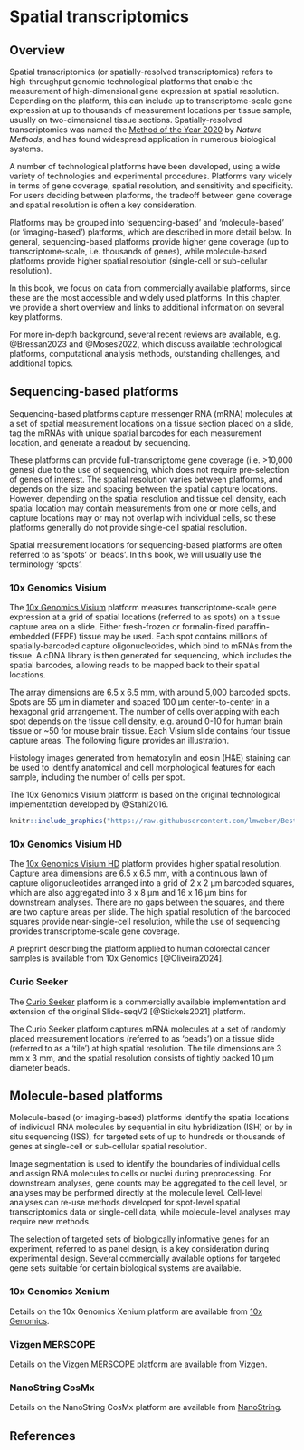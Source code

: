 # Spatial transcriptomics {#sec-spatial-transcriptomics}


## Overview

Spatial transcriptomics (or spatially-resolved transcriptomics) refers to high-throughput genomic technological platforms that enable the measurement of high-dimensional gene expression at spatial resolution. Depending on the platform, this can include up to transcriptome-scale gene expression at up to thousands of measurement locations per tissue sample, usually on two-dimensional tissue sections. Spatially-resolved transcriptomics was named the [Method of the Year 2020](https://doi.org/10.1038/s41592-020-01042-x) by *Nature Methods*, and has found widespread application in numerous biological systems.

A number of technological platforms have been developed, using a wide variety of technologies and experimental procedures. Platforms vary widely in terms of gene coverage, spatial resolution, and sensitivity and specificity. For users deciding between platforms, the tradeoff between gene coverage and spatial resolution is often a key consideration.

Platforms may be grouped into 'sequencing-based' and 'molecule-based' (or 'imaging-based') platforms, which are described in more detail below. In general, sequencing-based platforms provide higher gene coverage (up to transcriptome-scale, i.e. thousands of genes), while molecule-based platforms provide higher spatial resolution (single-cell or sub-cellular resolution).

In this book, we focus on data from commercially available platforms, since these are the most accessible and widely used platforms. In this chapter, we provide a short overview and links to additional information on several key platforms.

For more in-depth background, several recent reviews are available, e.g. @Bressan2023 and @Moses2022, which discuss available technological platforms, computational analysis methods, outstanding challenges, and additional topics.



## Sequencing-based platforms

Sequencing-based platforms capture messenger RNA (mRNA) molecules at a set of spatial measurement locations on a tissue section placed on a slide, tag the mRNAs with unique spatial barcodes for each measurement location, and generate a readout by sequencing.

These platforms can provide full-transcriptome gene coverage (i.e. >10,000 genes) due to the use of sequencing, which does not require pre-selection of genes of interest. The spatial resolution varies between platforms, and depends on the size and spacing between the spatial capture locations. However, depending on the spatial resolution and tissue cell density, each spatial location may contain measurements from one or more cells, and capture locations may or may not overlap with individual cells, so these platforms generally do not provide single-cell spatial resolution.

Spatial measurement locations for sequencing-based platforms are often referred to as 'spots' or 'beads'. In this book, we will usually use the terminology 'spots'.


### 10x Genomics Visium

The [10x Genomics Visium](https://www.10xgenomics.com/products/spatial-gene-expression) platform measures transcriptome-scale gene expression at a grid of spatial locations (referred to as spots) on a tissue capture area on a slide. Either fresh-frozen or formalin-fixed paraffin-embedded (FFPE) tissue may be used. Each spot contains millions of spatially-barcoded capture oligonucleotides, which bind to mRNAs from the tissue. A cDNA library is then generated for sequencing, which includes the spatial barcodes, allowing reads to be mapped back to their spatial locations.

The array dimensions are 6.5 x 6.5 mm, with around 5,000 barcoded spots. Spots are 55 µm in diameter and spaced 100 µm center-to-center in a hexagonal grid arrangement. The number of cells overlapping with each spot depends on the tissue cell density, e.g. around 0-10 for human brain tissue or ~50 for mouse brain tissue. Each Visium slide contains four tissue capture areas. The following figure provides an illustration.

Histology images generated from hematoxylin and eosin (H&E) staining can be used to identify anatomical and cell morphological features for each sample, including the number of cells per spot.

The 10x Genomics Visium platform is based on the original technological implementation developed by @Stahl2016.

```r
knitr::include_graphics("https://raw.githubusercontent.com/lmweber/BestPracticesST-resources/main/images/Visium.png")
```


### 10x Genomics Visium HD

The [10x Genomics Visium HD](https://www.10xgenomics.com/products/visium-hd-spatial-gene-expression) platform provides higher spatial resolution. Capture area dimensions are 6.5 x 6.5 mm, with a continuous lawn of capture oligonucleotides arranged into a grid of 2 x 2 µm barcoded squares, which are also aggregated into 8 x 8 µm and 16 x 16 µm bins for downstream analyses. There are no gaps between the squares, and there are two capture areas per slide. The high spatial resolution of the barcoded squares provide near-single-cell resolution, while the use of sequencing provides transcriptome-scale gene coverage.

A preprint describing the platform applied to human colorectal cancer samples is available from 10x Genomics [@Oliveira2024].


### Curio Seeker

The [Curio Seeker](https://curiobioscience.com/product/) platform is a commercially available implementation and extension of the original Slide-seqV2 [@Stickels2021] platform.

The Curio Seeker platform captures mRNA molecules at a set of randomly placed measurement locations (referred to as 'beads') on a tissue slide (referred to as a 'tile') at high spatial resolution. The tile dimensions are 3 mm x 3 mm, and the spatial resolution consists of tightly packed 10 µm diameter beads.



## Molecule-based platforms

Molecule-based (or imaging-based) platforms identify the spatial locations of individual RNA molecules by sequential in situ hybridization (ISH) or by in situ sequencing (ISS), for targeted sets of up to hundreds or thousands of genes at single-cell or sub-cellular spatial resolution.

Image segmentation is used to identify the boundaries of individual cells and assign RNA molecules to cells or nuclei during preprocessing. For downstream analyses, gene counts may be aggregated to the cell level, or analyses may be performed directly at the molecule level. Cell-level analyses can re-use methods developed for spot-level spatial transcriptomics data or single-cell data, while molecule-level analyses may require new methods.

The selection of targeted sets of biologically informative genes for an experiment, referred to as panel design, is a key consideration during experimental design. Several commercially available options for targeted gene sets suitable for certain biological systems are available.


### 10x Genomics Xenium

Details on the 10x Genomics Xenium platform are available from [10x Genomics](https://www.10xgenomics.com/platforms/xenium).


### Vizgen MERSCOPE

Details on the Vizgen MERSCOPE platform are available from [Vizgen](https://vizgen.com/products/).


### NanoString CosMx

Details on the NanoString CosMx platform are available from [NanoString](https://nanostring.com/products/cosmx-spatial-molecular-imager/).


## References {.unnumbered}
